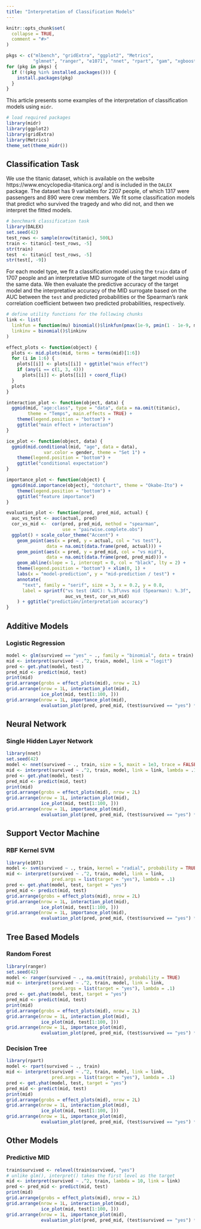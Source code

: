 ```yaml
---
title: "Interpretation of Classification Models"
---
```


```r
knitr::opts_chunk$set(
  collapse = TRUE,
  comment = "#>"
)

pkgs <- c("mlbench", "gridExtra", "ggplot2", "Metrics", 
          "glmnet", "ranger", "e1071", "nnet", "rpart", "gam", "xgboost")
for (pkg in pkgs) {
  if (!(pkg %in% installed.packages())) {
    install.packages(pkg)
  }
}
```

This article presents some examples of the interpretation of classification models using `midr`. 

```r
# load required packages
library(midr)
library(ggplot2)
library(gridExtra)
library(Metrics)
theme_set(theme_midr())
```

## Classification Task

We use the titanic dataset, which is available on the website https://www.encyclopedia-titanica.org/ and is included in the `DALEX` package. The dataset has 9 variables for 2207 people, of which 1317 were passengers and 890 were crew members. We fit some classification models that predict who survived the tragedy and who did not, and then we interpret the fitted models.

```r
# benchmark classification task
library(DALEX)
set.seed(42)
test_rows <- sample(nrow(titanic), 500L)
train <- titanic[-test_rows, -5]
str(train)
test  <- titanic[ test_rows, -5]
str(test[, -9])
```

For each model type, we fit a classification model using the `train` data of 1707 people and an interpretative MID surrogate of the target model using the same data. We then evaluate the predictive accuracy of the target model and the interpretative accuracy of the MID surrogate based on the AUC between the `test` and predicted probabilities or the Spearman's rank correlation coefficient between two predicted probabilities, respectively.

```r
# define utility functions for the following chunks
link <- list(
  linkfun = function(mu) binomial()$linkfun(pmax(1e-9, pmin(1 - 1e-9, mu))),
  linkinv = binomial()$linkinv
)

effect_plots <- function(object) {
  plots <- mid.plots(mid, terms = terms(mid)[1:6])
  for (i in 1:6) {
    plots[[i]] <- plots[[i]] + ggtitle("main effect")
    if (any(i == c(1, 3, 4)))
      plots[[i]] <- plots[[i]] + coord_flip()
  }
  plots
}

interaction_plot <- function(object, data) {
  ggmid(mid, "age:class", type = "data", data = na.omit(titanic), 
        theme = "Temps", main.effects = TRUE) +
    theme(legend.position = "bottom") +
    ggtitle("main effect + interaction")
}

ice_plot <- function(object, data) {
  ggmid(mid.conditional(mid, "age", data = data),
              var.color = gender, theme = "Set 1") +
    theme(legend.position = "bottom") +
    ggtitle("conditional expectation")
}

importance_plot <- function(object) {
  ggmid(mid.importance(object), "dotchart", theme = "Okabe-Ito") +
    theme(legend.position = "bottom") +
    ggtitle("feature importance")
}

evaluation_plot <- function(pred, pred_mid, actual) {
  auc_vs_test <- auc(actual, pred)
  cor_vs_mid <-  cor(pred, pred_mid, method = "spearman",
                     use = "pairwise.complete.obs")
  ggplot() + scale_color_theme("Accent") +
    geom_point(aes(x = pred, y = actual, col = "vs test"),
               data = na.omit(data.frame(pred, actual))) +
    geom_point(aes(x = pred, y = pred_mid, col = "vs mid"),
               data = na.omit(data.frame(pred, pred_mid))) +
    geom_abline(slope = 1, intercept = 0, col = "black", lty = 2) +
    theme(legend.position = "bottom") + xlim(0, 1) +
    labs(x = "model-prediction", y = "mid-prediction / test") +
    annotate(
      "text", family = "serif", size = 3, x = 0.2, y = 0.8,
      label = sprintf("vs test (AUC): %.3f\nvs mid (Spearman): %.3f",
                      auc_vs_test, cor_vs_mid)
    ) + ggtitle("prediction/interpretation accuracy")
}
```

## Additive Models

### Logistic Regression

```r
model <- glm(survived == "yes" ~ ., family = "binomial", data = train)
mid <- interpret(survived ~ .^2, train, model, link = "logit")
pred <- get.yhat(model, test)
pred_mid <- predict(mid, test)
print(mid)
grid.arrange(grobs = effect_plots(mid), nrow = 2L)
grid.arrange(nrow = 1L, interaction_plot(mid),
             ice_plot(mid, test[1:100, ]))
grid.arrange(nrow = 1L, importance_plot(mid),
             evaluation_plot(pred, pred_mid, (test$survived == "yes") * 1L))
```

## Neural Network

### Single Hidden Layer Network

```r
library(nnet)
set.seed(42)
model <- nnet(survived ~ ., train, size = 5, maxit = 1e3, trace = FALSE)
mid <- interpret(survived ~ .^2, train, model, link = link, lambda = .1)
pred <- get.yhat(model, test)
pred_mid <- predict(mid, test)
print(mid)
grid.arrange(grobs = effect_plots(mid), nrow = 2L)
grid.arrange(nrow = 1L, interaction_plot(mid),
             ice_plot(mid, test[1:100, ]))
grid.arrange(nrow = 1L, importance_plot(mid),
             evaluation_plot(pred, pred_mid, (test$survived == "yes") * 1L))
```

## Support Vector Machine

### RBF Kernel SVM

```r
library(e1071)
model <- svm(survived ~ ., train, kernel = "radial", probability = TRUE)
mid <- interpret(survived ~ .^2, train, model, link = link,
                 pred.args = list(target = "yes"), lambda = .1)
pred <- get.yhat(model, test, target = "yes")
pred_mid <- predict(mid, test)
grid.arrange(grobs = effect_plots(mid), nrow = 2L)
grid.arrange(nrow = 1L, interaction_plot(mid),
             ice_plot(mid, test[1:100, ]))
grid.arrange(nrow = 1L, importance_plot(mid),
             evaluation_plot(pred, pred_mid, (test$survived == "yes") * 1L))
```

## Tree Based Models

### Random Forest

```r
library(ranger)
set.seed(42)
model <- ranger(survived ~ ., na.omit(train), probability = TRUE)
mid <- interpret(survived ~ .^2, train, model, link = link,
                 pred.args = list(target = "yes"), lambda = .1)
pred <- get.yhat(model, test, target = "yes")
pred_mid <- predict(mid, test)
print(mid)
grid.arrange(grobs = effect_plots(mid), nrow = 2L)
grid.arrange(nrow = 1L, interaction_plot(mid),
             ice_plot(mid, test[1:100, ]))
grid.arrange(nrow = 1L, importance_plot(mid),
             evaluation_plot(pred, pred_mid, (test$survived == "yes") * 1L))
```

### Decision Tree

```r
library(rpart)
model <- rpart(survived ~ ., train)
mid <- interpret(survived ~ .^2, train, model, link = link,
                 pred.args = list(target = "yes"), lambda = .1)
pred <- get.yhat(model, test, target = "yes")
pred_mid <- predict(mid, test)
print(mid)
grid.arrange(grobs = effect_plots(mid), nrow = 2L)
grid.arrange(nrow = 1L, interaction_plot(mid),
             ice_plot(mid, test[1:100, ]))
grid.arrange(nrow = 1L, importance_plot(mid),
             evaluation_plot(pred, pred_mid, (test$survived == "yes") * 1L))
```

## Other Models

### Predictive MID

```r
train$survived <- relevel(train$survived, "yes")
# unlike glm(), interpret() takes the first level as the target
mid <- interpret(survived ~ .^2, train, lambda = 10, link = link)
pred <- pred_mid <- predict(mid, test)
print(mid)
grid.arrange(grobs = effect_plots(mid), nrow = 2L)
grid.arrange(nrow = 1L, interaction_plot(mid),
             ice_plot(mid, test[1:100, ]))
grid.arrange(nrow = 1L, importance_plot(mid),
             evaluation_plot(pred, pred_mid, (test$survived == "yes") * 1L))
```
